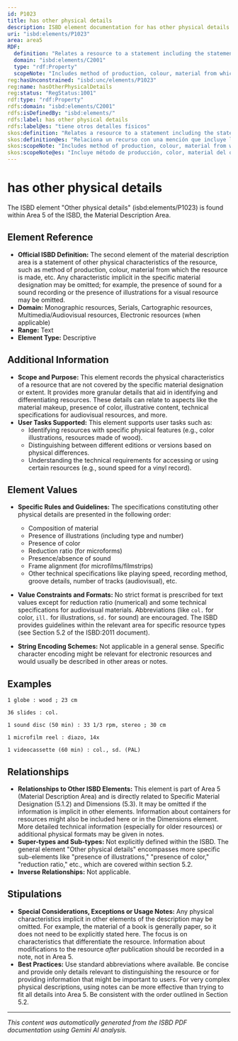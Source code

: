 ```yaml
---
id: P1023
title: has other physical details
description: ISBD element documentation for has other physical details
uri: "isbd:elements/P1023"
area: area5
RDF:
  definition: "Relates a resource to a statement including the statement relating to the material of which the resource is composed, the statement relating to the presence of illustrations, the particular type of illustration, the number of illustrations, the presence of colour, the reduction ration (if a microform), the presence or absence of sound (if a resource that may have integral sound as a feature), and other technical specifications."
  domain: "isbd:elements/C2001"
  type: "rdf:Property"
  scopeNote: "Includes method of production, colour, material from which the resource is made, etc. Any characteristic implicit in the specific material designation is omitted."
reg:hasUnconstrained: "isbd:unc/elements/P1023"
reg:name: hasOtherPhysicalDetails
reg:status: "RegStatus:1001"
rdf:type: "rdf:Property"
rdfs:domain: "isbd:elements/C2001"
rdfs:isDefinedBy: "isbd:elements/"
rdfs:label: has other physical details
rdfs:label@es: "tiene otros detalles físicos"
skos:definition: "Relates a resource to a statement including the statement relating to the material of which the resource is composed, the statement relating to the presence of illustrations, the particular type of illustration, the number of illustrations, the presence of colour, the reduction ration (if a microform), the presence or absence of sound (if a resource that may have integral sound as a feature), and other technical specifications."
skos:definition@es: "Relaciona un recurso con una mención que incluye la mención relativa al material del que está hecho el recurso, la mención relativa a la presencia de ilustraciones, el tipo específico de ilustración, el número de ilustraciones, la existencia de color, la proporción de reducción (si es una microforma), la existencia o ausencia de sonido (si es un recurso que pueda tener como carácterística el sonido integrado) y otras especificaciones técnicas."
skos:scopeNote: "Includes method of production, colour, material from which the resource is made, etc. Any characteristic implicit in the specific material designation is omitted."
skos:scopeNote@es: "Incluye método de producción, color, material del que está hecho el recurso, etc. Se omite cualquier característica implícita en la designación específica del material."
---
```

# has other physical details

The ISBD element "Other physical details" (isbd:elements/P1023) is found within Area 5 of the ISBD, the Material Description Area.

## Element Reference

- **Official ISBD Definition:** The second element of the material description area is a statement of other physical characteristics of the resource, such as method of production, colour, material from which the resource is made, etc. Any characteristic implicit in the specific material designation may be omitted; for example, the presence of sound for a sound recording or the presence of illustrations for a visual resource may be omitted.
- **Domain:**  Monographic resources, Serials, Cartographic resources, Multimedia/Audiovisual resources,  Electronic resources (when applicable)
- **Range:**  Text
- **Element Type:** Descriptive

## Additional Information

- **Scope and Purpose:** This element records the physical characteristics of a resource that are not covered by the specific material designation or extent. It provides more granular details that aid in identifying and differentiating resources. These details can relate to aspects like the material makeup, presence of color, illustrative content, technical specifications for audiovisual resources, and more.
- **User Tasks Supported:** This element supports user tasks such as:
    - Identifying resources with specific physical features (e.g., color illustrations, resources made of wood).
    - Distinguishing between different editions or versions based on physical differences.
    -  Understanding the technical requirements for accessing or using certain resources (e.g., sound speed for a vinyl record).


## Element Values

- **Specific Rules and Guidelines:**  The specifications constituting other physical details are presented in the following order:
    - Composition of material
    - Presence of illustrations (including type and number)
    - Presence of color
    - Reduction ratio (for microforms)
    - Presence/absence of sound
    - Frame alignment (for microfilms/filmstrips)
    - Other technical specifications like playing speed, recording method, groove details, number of tracks (audiovisual), etc.


- **Value Constraints and Formats:** No strict format is prescribed for text values except for reduction ratio (numerical) and some technical specifications for audiovisual materials. Abbreviations (like `col.` for color, `ill.` for illustrations, `sd.` for sound) are encouraged.  The ISBD provides guidelines within the relevant area for specific resource types (see Section 5.2 of the ISBD:2011 document).


- **String Encoding Schemes:**  Not applicable in a general sense.  Specific character encoding might be relevant for electronic resources and would usually be described in other areas or notes.


## Examples

```
1 globe : wood ; 23 cm
```

```
36 slides : col. 
```

```
1 sound disc (50 min) : 33 1/3 rpm, stereo ; 30 cm
```

```
1 microfilm reel : diazo, 14x
```

```
1 videocassette (60 min) : col., sd. (PAL)
```


## Relationships

- **Relationships to Other ISBD Elements:** This element is part of Area 5 (Material Description Area) and is directly related to Specific Material Designation (5.1.2) and Dimensions (5.3).  It may be omitted if the information is implicit in other elements.  Information about containers for resources might also be included here or in the Dimensions element.  More detailed technical information (especially for older resources) or additional physical formats may be given in notes.
- **Super-types and Sub-types:** Not explicitly defined within the ISBD. The general element "Other physical details" encompasses more specific sub-elements like "presence of illustrations," "presence of color," "reduction ratio," etc., which are covered within section 5.2.
- **Inverse Relationships:** Not applicable.


## Stipulations

- **Special Considerations, Exceptions or Usage Notes:** Any physical characteristics implicit in other elements of the description may be omitted.  For example, the material of a book is generally paper, so it does not need to be explicitly stated here. The focus is on characteristics that differentiate the resource. Information about modifications to the resource *after* publication should be recorded in a note, not in Area 5.
- **Best Practices:** Use standard abbreviations where available. Be concise and provide only details relevant to distinguishing the resource or for providing information that might be important to users. For very complex physical descriptions, using notes can be more effective than trying to fit all details into Area 5. Be consistent with the order outlined in Section 5.2.

---

*This content was automatically generated from the ISBD PDF documentation using Gemini AI analysis.*
